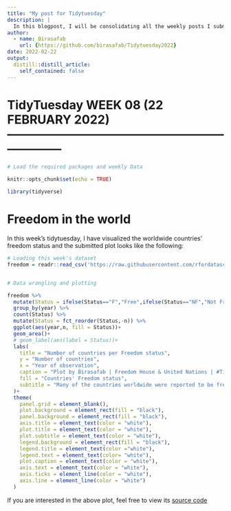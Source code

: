 ```yaml
---
title: "My post for Tidytuesday"
description: |
  In this blogpost, I will be consolidating all the weekly posts I submit for tidytuesday which is an R learning community challenge whereby R learners across the world are given datasets (either clean or not clean) and they come up with informative plots/figures, etc.
author:
  - name: Birasafab
    url: {https://github.com/birasafab/Tidytuesday2022}
date: 2022-02-22
output:
  distill::distill_article:
    self_contained: false
---
```




# TidyTuesday WEEK 08 (22 FEBRUARY 2022) --------------------------------------------------------------------

```r

# Load the required packages and weekly Data

knitr::opts_chunk$set(echo = TRUE)

library(tidyverse)

```


# Freedom in the world

In this week's tidytuesday, I have visualized the worldwide countries' freedom status and the submitted plot looks like the following:

```r

# Loading this week's dataset
freedom = readr::read_csv('https://raw.githubusercontent.com/rfordatascience/tidytuesday/master/data/2022/2022-02-22/freedom.csv')


# Data wrangling and plotting

freedom %>% 
  mutate(Status = ifelse(Status=="F","Free",ifelse(Status=="NF","Not Free",ifelse(Status == "PF", "Partially Free",Status)))) %>% 
  group_by(year) %>% 
  count(Status) %>% 
  mutate(Status = fct_reorder(Status,-n)) %>% 
  ggplot(aes(year,n, fill = Status))+
  geom_area()+
  # geom_label(aes(label = Status))+
  labs(
    title = "Number of countries per Freedom status",
    y = "Number of countries",
    x = "Year of observation",
    caption = "Plot by Birasafab | Freedom House & United Nations | #Tidytuesday",
    fill = "Countries' Freedom status",
    subtitle = "Many of the countries worldwide were reported to be free followed by \n partially free countries group and those which are not free"
  )+
  theme(
    panel.grid = element_blank(),
    plot.background = element_rect(fill = "black"),
    panel.background = element_rect(fill = "black"),
    axis.title = element_text(color = "white"),
    plot.title = element_text(color = "white"),
    plot.subtitle = element_text(color = "white"),
    legend.background = element_rect(fill = "black"),
    legend.title = element_text(color ="white"),
    legend.text = element_text(color= "white"),
    plot.caption = element_text(color = "white"),
    axis.text = element_text(color = "white"),
    axis.ticks = element_line(color = "white"),
    axis.line = element_line(color = "white")
  )
```

If you are interested in the above plot, feel free to view its [source code](https://github.com/birasafab/Tidytuesday2022/tree/main/2022_week08)